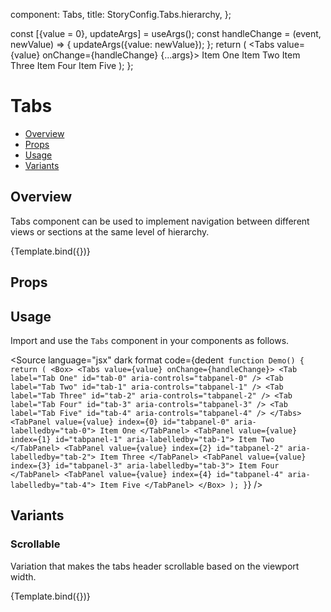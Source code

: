 
  component: Tabs,
  title: StoryConfig.Tabs.hierarchy,
};

<Meta title={meta.title} component={meta.component} />

  const [{value = 0}, updateArgs] = useArgs();
  const handleChange = (event, newValue) => {
    updateArgs({value: newValue});
  };
  return (
    <Box>
      <Tabs value={value} onChange={handleChange} {...args}>
        <Tab label="Tab One" id="tab-0" aria-controls="tabpanel-0" />
        <Tab label="Tab Two" id="tab-1" aria-controls="tabpanel-1" />
        <Tab label="Tab Three" id="tab-2" aria-controls="tabpanel-2" />
        <Tab label="Tab Four" id="tab-3" aria-controls="tabpanel-3" />
        <Tab label="Tab Five" id="tab-4" aria-controls="tabpanel-4" />
      </Tabs>
      <TabPanel value={value} index={0} id="tabpanel-0" aria-labelledby="tab-0">
        Item One
      </TabPanel>
      <TabPanel value={value} index={1} id="tabpanel-1" aria-labelledby="tab-1">
        Item Two
      </TabPanel>
      <TabPanel value={value} index={2} id="tabpanel-2" aria-labelledby="tab-2">
        Item Three
      </TabPanel>
      <TabPanel value={value} index={3} id="tabpanel-3" aria-labelledby="tab-3">
        Item Four
      </TabPanel>
      <TabPanel value={value} index={4} id="tabpanel-4" aria-labelledby="tab-4">
        Item Five
      </TabPanel>
    </Box>
  );
};

# Tabs

- [Overview](#overview)
- [Props](#props)
- [Usage](#usage)
- [Variants](#variants)

## Overview

Tabs component can be used to implement navigation between different views or sections at the same level of hierarchy.

<Canvas>
  <Story name="Overview">{Template.bind({})}</Story>
</Canvas>

## Props

<ArgsTable story="Overview" />

## Usage

Import and use the `Tabs` component in your components as follows.

<Source
  language="jsx"
  dark
  format
  code={dedent`
function Demo() {
  return (
    <Box>
      <Tabs value={value} onChange={handleChange}>
        <Tab label="Tab One" id="tab-0" aria-controls="tabpanel-0" />
        <Tab label="Tab Two" id="tab-1" aria-controls="tabpanel-1" />
        <Tab label="Tab Three" id="tab-2" aria-controls="tabpanel-2" />
        <Tab label="Tab Four" id="tab-3" aria-controls="tabpanel-3" />
        <Tab label="Tab Five" id="tab-4" aria-controls="tabpanel-4" />
      </Tabs>
      <TabPanel value={value} index={0} id="tabpanel-0" aria-labelledby="tab-0">
        Item One
      </TabPanel>
      <TabPanel value={value} index={1} id="tabpanel-1" aria-labelledby="tab-1">
        Item Two
      </TabPanel>
      <TabPanel value={value} index={2} id="tabpanel-2" aria-labelledby="tab-2">
        Item Three
      </TabPanel>
      <TabPanel value={value} index={3} id="tabpanel-3" aria-labelledby="tab-3">
        Item Four
      </TabPanel>
      <TabPanel value={value} index={4} id="tabpanel-4" aria-labelledby="tab-4">
        Item Five
      </TabPanel>
    </Box>
  );
}`}
/>

## Variants

### Scrollable

Variation that makes the tabs header scrollable based on the viewport width.

<Canvas>
  <Story name="Scrollable" args={{variant: 'scrollable'}}>
    {Template.bind({})}
  </Story>
</Canvas>
